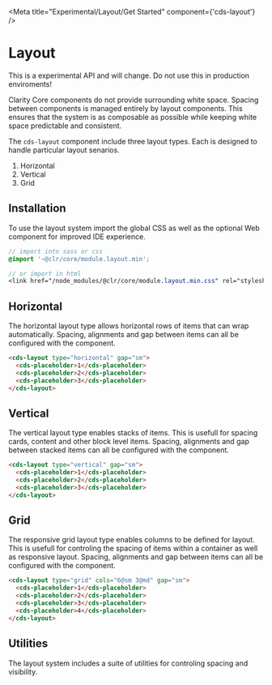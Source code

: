 
<Meta title="Experimental/Layout/Get Started" component={'cds-layout'} />

# Layout

<cds-alert status="danger" closable="false">
  <cds-alert-content>This is a experimental API and will change. Do not use this in production enviroments!</cds-alert-content>
</cds-alert>
<br />

Clarity Core components do not provide surrounding white space. Spacing
between components is managed entirely by layout components. This ensures that
the system is as composable as possible while keeping white space predictable
and consistent.

The `cds-layout` component include three layout types. Each is designed to
handle particular layout senarios.

1. Horizontal
2. Vertical
3. Grid

## Installation

To use the layout system import the global CSS as well as the optional Web component
for improved IDE experience.

```scss
// import into sass or css
@import '~@clr/core/module.layout.min';

// or import in html
<link href="/node_modules/@clr/core/module.layout.min.css" rel="stylesheet">
```

## Horizontal

The horizontal layout type allows horizontal rows of items that can wrap automatically.
Spacing, alignments and gap between items can all be configured with the component.

<Story id="experimental-layout-all--horizontal-layout" />

```html
<cds-layout type="horizontal" gap="sm">
  <cds-placeholder>1</cds-placeholder>
  <cds-placeholder>2</cds-placeholder>
  <cds-placeholder>3</cds-placeholder>
</cds-layout>
```

## Vertical

The vertical layout type enables stacks of items. This is usefull for spacing
cards, content and other block level items. Spacing, alignments and gap between
stacked items can all be configured with the component.

<Story id="experimental-layout-all--vertical-layout" />

```html
<cds-layout type="vertical" gap="sm">
  <cds-placeholder>1</cds-placeholder>
  <cds-placeholder>2</cds-placeholder>
  <cds-placeholder>3</cds-placeholder>
</cds-layout>
```

## Grid

The responsive grid layout type enables columns to be defined for layout. This is usefull
for controling the spacing of items within a container as well as responsive
layout. Spacing, alignments and gap between items can all be configured with
the component.

<Story id="experimental-layout-all--grid-layout-columns-responsive" />

```html
<cds-layout type="grid" cols="6@sm 3@md" gap="sm">
  <cds-placeholder>1</cds-placeholder>
  <cds-placeholder>2</cds-placeholder>
  <cds-placeholder>3</cds-placeholder>
  <cds-placeholder>4</cds-placeholder>
</cds-layout>
```

## Utilities

The layout system includes a suite of utilities for controling spacing and visibility.
